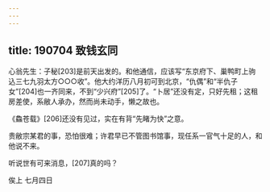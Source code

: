 ```yaml
---
---
---
```

title: 190704 致钱玄同
---




心翁先生：子秘[203]是前天出发的。和他通信，应该写“东京府下、巢鸭町上驹込三七九羽太方○○○收”。他大约洋历八月初可到北京，“仇偶”和“半仇子女”[204]也一齐同来，不到“少兴府”[205]了。“卜居”还没有定，只好先租；这租房差使，系敝人承办，然而尚未动手，懒之故也。

《鱻苍载》[206]还没有见过，实在有背“先睹为快”之意。

贵敝宗某君的事，恐怕很难；许君早已不管图书馆事，现任系一官气十足的人，和他说不来。

听说世有可来消息，[207]真的吗？

俟上 七月四日